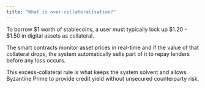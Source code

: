 ```yaml
---
title: "What is over-collateralisation?"
---
```



To borrow \$1 worth of stablecoins, a user must typically lock up \$1.20 - \$1.50 in digital assets as collateral.

The smart contracts monitor asset prices in real-time and if the value of that collateral drops, the system automatically sells part of it to repay lenders before any loss occurs.

This excess-collateral rule is what keeps the system solvent and allows Byzantine Prime to provide credit yield without unsecured counterparty risk.